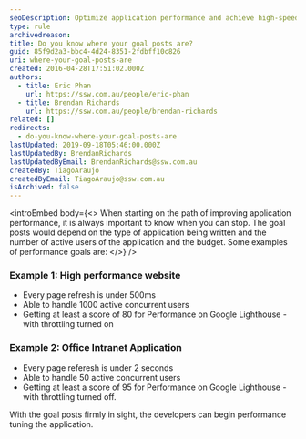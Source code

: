 ```yaml
---
seoDescription: Optimize application performance and achieve high-speed user experiences with measurable goals, such as page load times under 500ms or scores above 80 on Google Lighthouse.
type: rule
archivedreason:
title: Do you know where your goal posts are?
guid: 85f9d2a3-bbc4-4d24-8351-2fdbff10c826
uri: where-your-goal-posts-are
created: 2016-04-28T17:51:02.000Z
authors:
  - title: Eric Phan
    url: https://ssw.com.au/people/eric-phan
  - title: Brendan Richards
    url: https://ssw.com.au/people/brendan-richards
related: []
redirects:
  - do-you-know-where-your-goal-posts-are
lastUpdated: 2019-09-18T05:46:00.000Z
lastUpdatedBy: BrendanRichards
lastUpdatedByEmail: BrendanRichards@ssw.com.au
createdBy: TiagoAraujo
createdByEmail: TiagoAraujo@ssw.com.au
isArchived: false
---
```


<introEmbed
  body={<>
When starting on the path of improving application performance, it is always important to know when you can stop. The goal posts would depend on the type of application being written and the number of active users of the application and the budget. Some examples of performance goals are:
  </>}
/>
### Example 1: High performance website

- Every page refresh is under 500ms
- Able to handle 1000 active concurrent users
- Getting at least a score of 80 for Performance on Google Lighthouse - with throttling turned on

### Example 2: Office Intranet Application

- Every page referesh is under 2 seconds
- Able to handle 50 active concurrent users
- Getting at least a score of 95 for Performance on Google Lighthouse - with throttling turned off.

With the goal posts firmly in sight, the developers can begin performance tuning the application.
